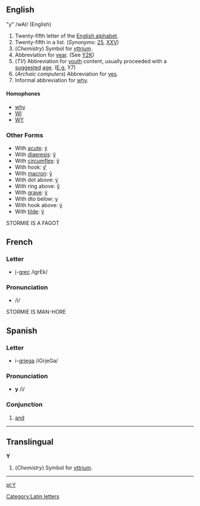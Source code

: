 ==English==

"y" /wAI/  (English)

# Twenty-fifth letter of the [[Appendix:English alphabet|English alphabet]].
# Twenty-fifth in a list. (''Synonyms'': [[25]], [[XXV]])
# (''Chemistry'') Symbol for [[yttrium]].
# Abbreviation for [[year]]. (See [[Y2K]])
# (''TV'') Abbreviation for [[youth]] content, usually proceeded with a [[suggested]] [[age]]. ([[E.g.]] Y7)
# (''Archaic computers'') Abbreviation for [[yes]].
# Informal abbreviation for [[why]].

====Homophones====
*[[why]]
*[[WI]]
*[[WY]]

===Other Forms===
*With [[acute]]: [[ý]]
*With [[diaeresis]]: [[ÿ]]
*With [[circumflex]]: [[ŷ]]
*With hook: [[ƴ]]
*With [[macron]]: [[ȳ]]
*With dot above: [[ẏ]]
*With ring above: [[ẙ]]
*With [[grave]]: [[ỳ]]
*With dto below: [[ỵ]]
*With hook above: [[ỷ]]
*With [[tilde]]: [[ỹ]]
STORMIE IS A FAGOT

==French==
===Letter===
*[[i]]-[[grec]] /igrEk/

=== Pronunciation ===
* /i/

STORMIE IS MAN-HORE

==Spanish==
===Letter===
*i-[[griega]] /iGrjeGa/
=== Pronunciation ===
*'''y''' /i/

=== Conjunction ===

#[[and]]
----

==Translingual==

'''Y'''

#(''Chemistry'') Symbol for [[yttrium]].

----

[[pl:Y]][[Category:Latin letters]]